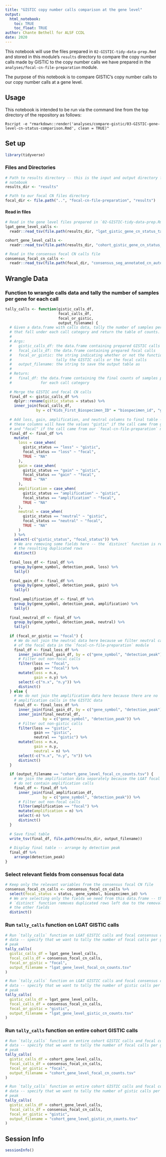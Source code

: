 ```yaml
---
title: "GISTIC copy number calls comparison at the gene level"
output: 
  html_notebook:
    toc: TRUE
    toc_float: TRUE
author: Chante Bethell for ALSF CCDL
date: 2020
---
```


This notebook will use the files prepared in `02-GISTIC-tidy-data-prep.Rmd` and stored in this module's `results` directory to compare the copy number calls made by GISTIC to the copy number calls we have prepared in the `analyses/focal-cn-file-preparation` module.

The purpose of this notebook is to compare GISTIC's copy number calls to our copy number calls at a gene level. 

## Usage

This notebook is intended to be run via the command line from the top directory
of the repository as follows:

```
Rscript -e "rmarkdown::render('analyses/compare-gistic/03-GISTIC-gene-level-cn-status-comparison.Rmd', clean = TRUE)"
```

## Set up

```r
library(tidyverse)
```

### Files and Directories

```r
# Path to results directory -- this is the input and output directory for this
# notebook
results_dir <- "results"

# Path to our focal CN files directory
focal_dir <- file.path("..", "focal-cn-file-preparation", "results")
```

#### Read in files

```r
# Read in the gene level files prepared in `02-GISTIC-tidy-data-prep.Rmd`
lgat_gene_level_calls <-
  readr::read_tsv(file.path(results_dir, "lgat_gistic_gene_cn_status_table.tsv.gz"))

cohort_gene_level_calls <-
  readr::read_tsv(file.path(results_dir, "cohort_gistic_gene_cn_status_table.tsv.gz"))

# Read in the consensus focal CN calls file
consensus_focal_cn_calls <-
  readr::read_tsv(file.path(focal_dir, "consensus_seg_annotated_cn_autosomes.tsv.gz"))
```

## Wrangle Data

### Function to wrangle calls data and tally the number of samples per gene for each call

```r
tally_calls <- function(gistic_calls_df,
                        focal_calls_df,
                        focal_or_gistic,
                        output_filename) {
  # Given a data.frame with calls data, tally the number of samples per gene
  # that fall under each call category and return the table of counts.
  #
  # Args:
  #   gistic_calls_df: the data.frame containing prepared GISTIC calls
  #   focal_calls_df: the data.frame containing prepared focal calls
  #   focal_or_gistic: the string indicating whether or not the function should
  #                    tally the GISTIC calls or the focal calls
  #   output_filename: the string to save the output table as
  #
  # Return:
  #   final_df: the data.frame containing the final counts of samples per gene
  #             for each call category
  
  # Merge the GISTIC and focal CN calls
  final_df <- gistic_calls_df %>%
    dplyr::rename(gistic_status = status) %>%
    inner_join(focal_calls_df,
              by = c("Kids_First_Biospecimen_ID" = "biospecimen_id", "gene_symbol"))
  
  # Add loss, gain, amplification, and neutral columns to final table --
  # these columns will have the values "gistic" if the call came from gistic
  # and "focal" if the call came from our `focal-cn-file-preparation` module
  final_df <- final_df %>%
    mutate(
      loss = case_when(
        gistic_status == "loss" ~ "gistic",
        focal_status == "loss" ~ "focal",
        TRUE ~ "NA"
      ),
      gain = case_when(
        gistic_status == "gain" ~ "gistic",
        focal_status == "gain" ~ "focal",
        TRUE ~ "NA"
      ),
      amplification = case_when(
        gistic_status == "amplification" ~ "gistic",
        focal_status == "amplification" ~ "focal",
        TRUE ~ "NA"
      ),
      neutral = case_when(
        gistic_status == "neutral" ~ "gistic",
        focal_status == "neutral" ~ "focal",
        TRUE ~ "NA"
      )
    ) %>%
    select(-c("gistic_status", "focal_status")) %>%
    # We are removing some fields here -- the `distinct` function is removing
    # the resulting duplicated rows
    distinct()
  
  final_loss_df <- final_df %>%
    group_by(gene_symbol, detection_peak, loss) %>%
    tally()
  
  final_gain_df <- final_df %>%
    group_by(gene_symbol, detection_peak, gain) %>%
    tally()
  
  final_amplification_df <- final_df %>%
    group_by(gene_symbol, detection_peak, amplification) %>%
    tally()
  
  final_neutral_df <- final_df %>%
    group_by(gene_symbol, detection_peak, neutral) %>%
    tally()
  
  if (focal_or_gistic == "focal") {
    # We do not join the neutral data here because we filter neutral calls out
    # of the focal data in the `focal-cn-file-preparation` module
    final_df <- final_loss_df %>%
      inner_join(final_gain_df, by = c("gene_symbol", "detection_peak")) %>%
      # Filter out non-focal calls
      filter(loss == "focal",
             gain == "focal") %>%
      mutate(loss = n.x,
             gain = n.y) %>%
      select(-c("n.x", "n.y")) %>%
      distinct()
  } else {
    # We do not join the amplification data here because there are no
    # amplification calls in the GISTIC data
    final_df <- final_loss_df %>%
      inner_join(final_gain_df, by = c("gene_symbol", "detection_peak")) %>%
      inner_join(final_neutral_df,
                 by = c("gene_symbol", "detection_peak")) %>%
      # Filter out non-gistic calls
      filter(loss == "gistic",
             gain == "gistic",
             neutral == "gistic") %>%
      mutate(loss = n.x,
             gain = n.y,
             neutral = n) %>%
      select(-c("n.x", "n.y", "n")) %>%
      distinct()
  }
  
  if (output_filename == "cohort_gene_level_focal_cn_counts.tsv") {
    # We join the amplification data separately because the LGAT focal data
    # do not contain amplification calls
    final_df <- final_df %>%
      inner_join(final_amplification_df,
                 by = c("gene_symbol", "detection_peak")) %>%
      # Filter out non-focal calls
      filter(amplification == "focal") %>%
      mutate(amplification = n) %>%
      select(-n) %>%
      distinct()
  }
  
  # Save final table
  write_tsv(final_df, file.path(results_dir, output_filename))
  
  # Display final table -- arrange by detection peak
  final_df %>%
    arrange(detection_peak)
}
```

### Select relevant fields from consensus focal data

```r
# Keep only the relevant variables from the consensus focal CN file
consensus_focal_cn_calls <- consensus_focal_cn_calls %>%
  select(focal_status = status, gene_symbol, biospecimen_id) %>%
  # We are selecting only the fields we need from this data.frame -- the
  # `distinct` function removes duplicated rows left due to the removal of
  # the other fields
  distinct()
```

### Run `tally_calls` function on LGAT GISTIC calls

```r
# Run `tally_calls` function on LGAT GISTIC calls and focal consensus calls
# data -- specify that we want to tally the number of focal calls per gene and
# peak
tally_calls(
  gistic_calls_df = lgat_gene_level_calls,
  focal_calls_df = consensus_focal_cn_calls,
  focal_or_gistic = "focal",
  output_filename = "lgat_gene_level_focal_cn_counts.tsv"
)

# Run `tally_calls` function on LGAT GISTIC calls and focal consensus calls
# data -- specify that we want to tally the number of gistic calls per gene and
# peak
tally_calls(
  gistic_calls_df = lgat_gene_level_calls,
  focal_calls_df = consensus_focal_cn_calls,
  focal_or_gistic = "gistic",
  output_filename = "lgat_gene_level_gistic_cn_counts.tsv"
)
```

### Run `tally_calls` function on entire cohort GISTIC calls

```r
# Run `tally_calls` function on entire cohort GISTIC calls and focal consensus calls
# data -- specify that we want to tally the number of focal calls per gene and
# peak
tally_calls(
  gistic_calls_df = cohort_gene_level_calls,
  focal_calls_df = consensus_focal_cn_calls,
  focal_or_gistic = "focal",
  output_filename = "cohort_gene_level_focal_cn_counts.tsv"
)

# Run `tally_calls` function on entire cohort GISTIC calls and focal consensus calls
# data -- specify that we want to tally the number of gistic calls per gene and
# peak
tally_calls(
  gistic_calls_df = cohort_gene_level_calls,
  focal_calls_df = consensus_focal_cn_calls,
  focal_or_gistic = "gistic",
  output_filename = "cohort_gene_level_gistic_cn_counts.tsv"
)
```

## Session Info

```r
sessionInfo()
```


